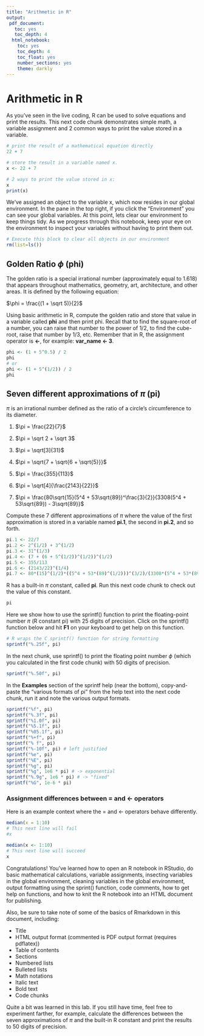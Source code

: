 ```yaml
---
title: "Arithmetic in R"
output:
 pdf_document:
   toc: yes
   toc_depth: 4
  html_notebook:
    toc: yes
    toc_depth: 4
    toc_float: yes
    number_sections: yes
    theme: darkly
---
```

# Arithmetic in R

As you've seen in the live coding, R can be used to solve equations and print the results.  This next code chunk demonstrates simple math, a variable assignment and 2 common ways to print the value stored in a variable.

```r
# print the result of a mathematical equation directly
22 + 7

# store the result in a variable named x.
x <- 22 + 7

# 2 ways to print the value stored in x:
x
print(x)
```

We've assigned an object to the variable x, which now resides in our global environment.  In the pane in the top right, if you click the "Environment" you can see your global variables.  At this point, lets clear our environment to keep things tidy.  As we progress through this notebook, keep your eye on the environment to inspect your variables without having to print them out.

```r
# Execute this block to clear all objects in our environment
rm(list=ls())
```

## Golden Ratio $\phi$ (phi)

The golden ratio is a special irrational number (approximately equal to 1.618) that appears throughout mathematics, geometry, art, architecture, and other areas.  It is defined by the following equation:

$\phi = \frac{(1 + \sqrt 5)}{2}$

Using basic arithmetic in R, compute the golden ratio and store that value in a variable called **phi** and then print phi.  Recall that to find the square-root of a number, you can raise that number to the power of 1/2, to find the cube-root, raise that number by 1/3, etc.  Remember that in R, the assignment operator is **<-**, for example: **var_name <- 3**.

```r
phi <- (1 + 5^0.5) / 2
phi
# or
phi <- (1 + 5^(1/2)) / 2
phi
```

## Seven different approximations of $\pi$ (pi)

$\pi$ is an irrational number defined as the ratio of a circle's circumference to its diameter.

1. $\pi = \frac{22}{7}$

2. $\pi = \sqrt 2 + \sqrt 3$

3. $\pi = \sqrt[3]{31}$

4. $\pi = \sqrt{7 + \sqrt{6 + \sqrt{5}}}$

5. $\pi = \frac{355}{113}$

6. $\pi = \sqrt[4]{\frac{2143}{22}}$

7. $\pi = \frac{80\sqrt{15}(5^4 + 53\sqrt{89})^\frac{3}{2}}{3308(5^4 + 53\sqrt{89}) - 3\sqrt{89}}$

Compute these 7 different approximations of $\pi$ where the value of the first approximation is stored in a variable named **pi.1**, the second in **pi.2**, and so forth.

```r
pi.1 <- 22/7
pi.2 <- 2^(1/2) + 3^(1/2)
pi.3 <- 31^(1/3)
pi.4 <- (7 + (6 + 5^(1/2))^(1/2))^(1/2)
pi.5 <- 355/113
pi.6 <- (2143/22)^(1/4)
pi.7 <- 80*(15)^(1/2)*((5^4 + 53*(89)^(1/2)))^(3/2)/(3308*(5^4 + 53*(89)^(1/2)) - 3*(89)^(1/2))
```

R has a built-in $\pi$ constant, called **pi**.  Run this next code chunk to check out the value of this constant.

```r
pi
```

Here we show how to use the sprintf() function to print the floating-point number $\pi$ (R constant pi) with 25 digits of precision.  Click on the sprintf() function below and hit **F1** on your keyboard to get help on this function.

```r
# R wraps the C sprintf() function for string formatting
sprintf("%.25f", pi)
```

In the next chunk, use sprintf() to print the floating point number $\phi$ (which you calculated in the first code chunk) with 50 digits of precision.

```r
sprintf("%.50f", pi)
```

In the **Examples** section of the sprintf help (near the bottom), copy-and-paste the "various formats of pi" from the help text into the next code chunk, run it and note the various output formats.

```r
sprintf("%f", pi)
sprintf("%.3f", pi)
sprintf("%1.0f", pi)
sprintf("%5.1f", pi)
sprintf("%05.1f", pi)
sprintf("%+f", pi)
sprintf("% f", pi)
sprintf("%-10f", pi) # left justified
sprintf("%e", pi)
sprintf("%E", pi)
sprintf("%g", pi)
sprintf("%g", 1e6 * pi) # -> exponential
sprintf("%.9g", 1e6 * pi) # -> "fixed"
sprintf("%G", 1e-6 * pi)
```

### Assignment differences between = and <- operators

Here is an example context where the = and <- operators behave differently.

```r
median(x = 1:10)
# This next line will fail
#x
```

```r
median(x <- 1:10)
# This next line will succeed
x
```

Congratulations!  You've learned how to open an R notebook in RStudio, do basic mathematical calculations, variable assignments, insecting variables in the global environment, cleaning variables in the global environment, output formatting using the sprint() function, code comments, how to get help on functions, and how to knit the R notebook into an HTML document for publishing.

Also, be sure to take note of some of the basics of Rmarkdown in this document, including:

- Title
- HTML output format (commented is PDF output format (requires pdflatex))
- Table of contents
- Sections
- Numbered lists
- Bulleted lists
- Math notations
- Italic text
- Bold text
- Code chunks

Quite a bit was learned in this lab.  If you still have time, feel free to experiment farther, for example, calculate the differences between the seven approximations of $\pi$ and the built-in R constant and print the results to 50 digits of precision.